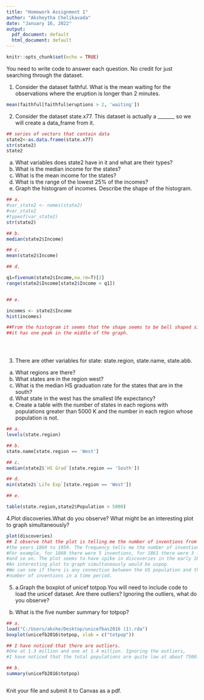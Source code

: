 ---
title: "Homework Assignment 1"
author: "Aksheytha Chelikavada"
date: "January 16, 2022"
output:
  pdf_document: default
  html_document: default
---

```{r setup, include=FALSE}
knitr::opts_chunk$set(echo = TRUE)
```
You need to write code to answer each question. No credit for just searching through the dataset.

1. Consider the dataset faithful. What is the mean waiting for the observations where the eruption is longer than 2 minutes.
```{r}

mean(faithful[faithful$eruptions > 2, 'waiting'])

```

2. Consider the dataset state.x77. 
This dataset is actually a _______ so we will create a data_frame from it.
```{r}
## series of vectors that contain data
state2<-as.data.frame(state.x77)
str(state2)
state2

```

a. What variables does state2 have in it and what are their types?
b. What is the median income for the states?
c. What is the mean income for the states?
d. What is the range of  the lowest 25% of the incomes?
e. Graph the histogram of incomes. Describe the shape of the histogram.
```{r}
## a.
#var_state2 <- names(state2)
#var_state2
#typeof(var_state2)
str(state2)

## b.
median(state2$Income)

## c.
mean(state2$Income)

## d.

q1=fivenum(state2$Income,na.rm=T)[2]
range(state2$Income[state2$Income < q1])


## e.

incomes <- state2$Income
hist(incomes)

##From the histogram it seems that the shape seems to be bell shaped since 
##it has one peak in the middle of the graph.





```


3. There are  other  variables for state: state.region, state.name, state.abb.
a. What regions are there?
b. What states are in the region west?
c. What is the median HS graduation rate for the states that are in the south?
d. What state in the west has the smallest life expectancy?
e. Create a table with the number of states in each regions  with populations greater than 5000 K and the number in each region  whose population is not.
```{r}
## a.
levels(state.region)

## b.
state.name[state.region == 'West']

## c.
median(state2$`HS Grad`[state.region == 'South'])

## d.
min(state2$`Life Exp`[state.region == 'West'])

## e.

table(state.region,state2$Population > 5000)


```

4.Plot discoveries.What do you observe? What might be an interesting plot to graph simultaneously?
```{r}
plot(discoveries)
## I observe that the plot is telling me the number of inventions from 
#the years 1860 to 1959. The frequency tells me the number of inventions per year.
#For example, for 1860 there were 5 inventions, for 1861 there were 3 inventions, 
#and so on. The plot seems to have spike in discoveries in the early 1880's.
#An interesting plot to graph simultaneously would be uspop. 
#We can see if there is any connection between the US population and the 
#number of inventions in a time period.
```



5. a.Graph the boxplot of unicef totpop.You will need to include code to load the unicef dataset. Are there outliers? Ignoring the outliers, what do you observe? 
b. What is the five number summary for totpop?
```{r}
## a.
load("C:/Users/akshe/Desktop/unicefbas2016 (1).rda")
boxplot(unicefb2016$totpop, xlab = c("totpop"))

## I have noticed that there are outliers. 
#One at 1.3 million and one at 1.4 million. Ignoring the outliers,
#I have noticed that the total populations are quite low at about 7500. 

## b.
summary(unicefb2016$totpop)



```


Knit your file and submit it to Canvas as a pdf.